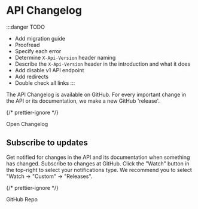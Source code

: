 
# API Changelog

:::danger TODO

-   Add migration guide
-   Proofread
-   Specify each error
-   Determine `X-Api-Version` header naming
-   Describe the `X-Api-Version` header in the introduction and what it does
-   Add disable v1 API endpoint
-   Add redirects
-   Double check all links
    :::

The API Changelog is available on GitHub. For every important change in the API or its documentation, we make a new GitHub 'release'.

{/* prettier-ignore */}
<Link className='button button--primary' to='https://github.com/homewizard/api-documentation/releases'>Open Changelog</Link>

## Subscribe to updates

Get notified for changes in the API and its documentation when something has changed. Subscribe to changes at GitHub. Click the "Watch" button in the top-right to select your notifications type. We recommend you to select "Watch → "Custom" → "Releases".

{/* prettier-ignore */}
<Link className='button button--primary' to='https://github.com/homewizard/api-documentation'>GitHub Repo</Link>
